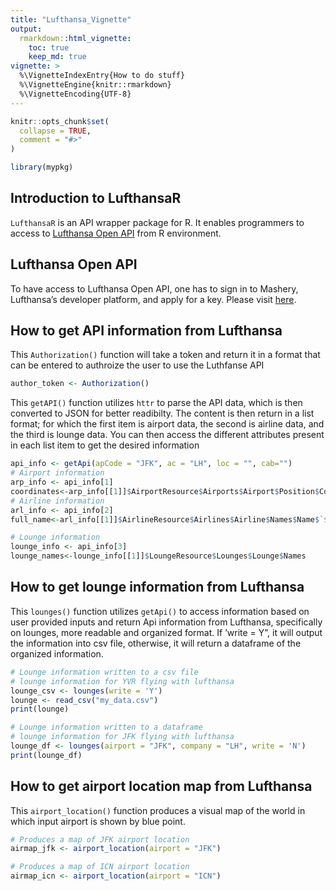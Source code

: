 ```yaml
---
title: "Lufthansa_Vignette"
output:
  rmarkdown::html_vignette:
    toc: true
    keep_md: true
vignette: >
  %\VignetteIndexEntry{How to do stuff}
  %\VignetteEngine{knitr::rmarkdown}
  %\VignetteEncoding{UTF-8}
---
```


```r
knitr::opts_chunk$set(
  collapse = TRUE,
  comment = "#>"
)
```

```r
library(mypkg)
```
## Introduction to LufthansaR

`LufthansaR` is an API wrapper package for R. It enables programmers to access to [Lufthansa Open API](https://developer.lufthansa.com/docs) from R environment. 


## Lufthansa Open API

To have access to Lufthansa Open API, one has to sign in to Mashery, Lufthansa's developer platform, and apply for a key. Please visit [here](https://developer.lufthansa.com/docs/API_basics/). 


## How to get API information from Lufthansa

This `Authorization()` function will take a token and return it in a format that can be entered to authroize the user to use the Luthfanse API 

```r
author_token <- Authorization()
```

This `getAPI()` function utilizes `httr` to parse the API data, which is then converted to JSON for better readibilty. The content is then return in a list format; for which the first item is airport data, the second is airline data, and the third is lounge data. You can then access the different attributes present in each list item to get the desired information 

```r
api_info <- getApi(apCode = "JFK", ac = "LH", loc = "", cab="")
# Airport information
arp_info <- api_info[1]
coordinates<-arp_info[[1]]$AirportResource$Airports$Airport$Position$Coordinate
# Airline information
arl_info <- api_info[2]
full_name<-arl_info[[1]]$AirlineResource$Airlines$Airline$Names$Name$`$`

# Lounge information
lounge_info <- api_info[3]
lounge_names<-lounge_info[[1]]$LoungeResource$Lounges$Lounge$Names
```

## How to get lounge information from Lufthansa

This `lounges()` function utilizes `getApi()` to access information based on user provided inputs and return Api information from Lufthansa, specifically on lounges, more readable and organized format. If 'write = Y", it will output the information into csv file, otherwise, it will return a dataframe of the organized information. 

```r
# Lounge information written to a csv file
# lounge information for YVR flying with lufthansa
lounge_csv <- lounges(write = 'Y')
lounge <- read_csv("my_data.csv")
print(lounge)

# Lounge information written to a dataframe
# lounge information for JFK flying with lufthansa
lounge_df <- lounges(airport = "JFK", company = "LH", write = 'N')
print(lounge_df)
```

## How to get airport location map from Lufthansa

This `airport_location()` function produces a visual map of the world in which input airport is shown by blue point. 

```r

# Produces a map of JFK airport location 
airmap_jfk <- airport_location(airport = "JFK")

# Produces a map of ICN airport location 
airmap_icn <- airport_location(airport = "ICN")

```
